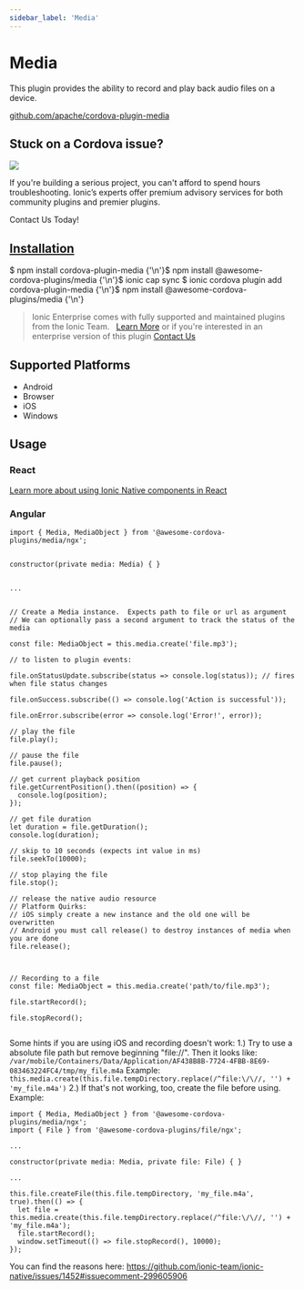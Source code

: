 ```yaml
---
sidebar_label: 'Media'
---
```



# Media

This plugin provides the ability to record and play back audio files on a device.

<p>
  <a href="https://github.com/apache/cordova-plugin-media" target="_blank" rel="noopener" className="git-link">github.com/apache/cordova-plugin-media</a>
</p>

<h2>Stuck on a Cordova issue?</h2>
<DocsCard
  className="cordova-ee-card"
  header="Don't waste precious time on plugin issues."
  href="https://ionicframework.com/sales?product_of_interest=Ionic%20Native"
>
  <div>
    <img src="/docs/icons/native-cordova-bot.png" className="cordova-ee-img" />
    <p>If you're building a serious project, you can't afford to spend hours troubleshooting. Ionic’s experts offer premium advisory services for both community plugins and premier plugins.</p>
    <DocsButton className="native-ee-detail">Contact Us Today!</DocsButton>
  </div>
</DocsCard>

<h2 id="installation">
  <a href="#installation">Installation</a>
</h2>
<Tabs
  groupId="runtime"
  defaultValue="Capacitor"
  values={[
    { value: 'Capacitor', label: 'Capacitor' },
    { value: 'Cordova', label: 'Cordova' },
    { value: 'Enterprise', label: 'Enterprise' },
  ]}
>
  <TabItem value="Capacitor">
    <CodeBlock className="language-shell">
      $ npm install cordova-plugin-media {'\n'}$ npm install @awesome-cordova-plugins/media {'\n'}$ ionic cap sync
    </CodeBlock>
  </TabItem>
  <TabItem value="Cordova">
    <CodeBlock className="language-shell">
      $ ionic cordova plugin add cordova-plugin-media {'\n'}$ npm install @awesome-cordova-plugins/media {'\n'}
    </CodeBlock>
  </TabItem>
  <TabItem value="Enterprise">
    <blockquote>
      Ionic Enterprise comes with fully supported and maintained plugins from the Ionic Team. &nbsp;
      <a className="btn" href="https://ionic.io/docs/premier-plugins">Learn More</a> or if you're interested in an enterprise version of this plugin <a className="btn" href="https://ionicframework.com/sales?product_of_interest=Ionic%20Enterprise%20Engine">Contact Us</a>
    </blockquote>
  </TabItem>
</Tabs>

## Supported Platforms

- Android
- Browser
- iOS
- Windows

## Usage

### React

[Learn more about using Ionic Native components in React](../native-community.mdx#react)

### Angular

```tsx
import { Media, MediaObject } from '@awesome-cordova-plugins/media/ngx';


constructor(private media: Media) { }


...


// Create a Media instance.  Expects path to file or url as argument
// We can optionally pass a second argument to track the status of the media

const file: MediaObject = this.media.create('file.mp3');

// to listen to plugin events:

file.onStatusUpdate.subscribe(status => console.log(status)); // fires when file status changes

file.onSuccess.subscribe(() => console.log('Action is successful'));

file.onError.subscribe(error => console.log('Error!', error));

// play the file
file.play();

// pause the file
file.pause();

// get current playback position
file.getCurrentPosition().then((position) => {
  console.log(position);
});

// get file duration
let duration = file.getDuration();
console.log(duration);

// skip to 10 seconds (expects int value in ms)
file.seekTo(10000);

// stop playing the file
file.stop();

// release the native audio resource
// Platform Quirks:
// iOS simply create a new instance and the old one will be overwritten
// Android you must call release() to destroy instances of media when you are done
file.release();



// Recording to a file
const file: MediaObject = this.media.create('path/to/file.mp3');

file.startRecord();

file.stopRecord();


```

Some hints if you are using iOS and recording doesn't work:
1.) Try to use a absolute file path but remove beginning "file://".
Then it looks like: `/var/mobile/Containers/Data/Application/AF438B8B-7724-4FBB-8E69-083463224FC4/tmp/my_file.m4a`
Example: `this.media.create(this.file.tempDirectory.replace(/^file:\/\//, '') + 'my_file.m4a')`
2.) If that's not working, too, create the file before using.
Example:

```tsx
import { Media, MediaObject } from '@awesome-cordova-plugins/media/ngx';
import { File } from '@awesome-cordova-plugins/file/ngx';

...

constructor(private media: Media, private file: File) { }

...

this.file.createFile(this.file.tempDirectory, 'my_file.m4a', true).then(() => {
  let file = this.media.create(this.file.tempDirectory.replace(/^file:\/\//, '') + 'my_file.m4a');
  file.startRecord();
  window.setTimeout(() => file.stopRecord(), 10000);
});
```

You can find the reasons here: https://github.com/ionic-team/ionic-native/issues/1452#issuecomment-299605906
